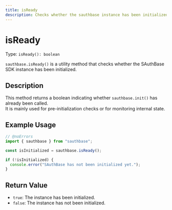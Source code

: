 ```yaml
---
title: isReady
description: Checks whether the sauthbase instance has been initialized.
---
```


# isReady

Type: `isReady(): boolean`

`sauthbase.isReady()` is a utility method that checks whether the SAuthBase SDK instance has been initialized.

## Description

This method returns a boolean indicating whether `sauthbase.init()` has already been called.  
It is mainly used for pre-initialization checks or for monitoring internal state.

## Example Usage

```ts filename="TypeScript" showLineNumbers twoslash
// @noErrors
import { sauthbase } from "sauthbase";

const isInitialized = sauthbase.isReady();

if (!isInitialized) {
  console.error("SAuthBase has not been initialized yet.");
}
```

## Return Value

- `true`: The instance has been initialized.
- `false`: The instance has not been initialized.